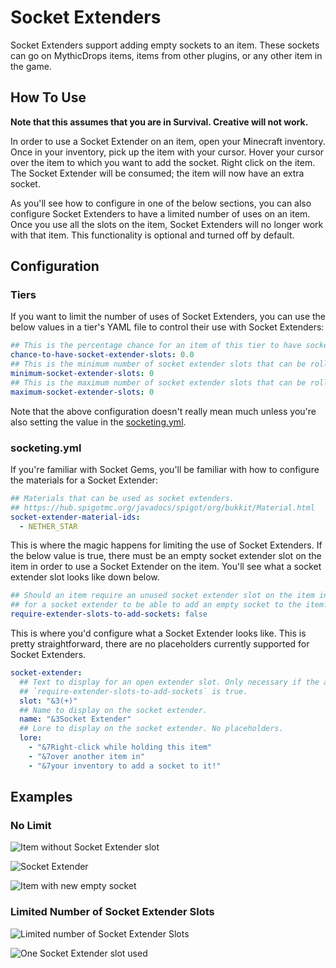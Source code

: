 # Socket Extenders

Socket Extenders support adding empty sockets to an item. These sockets can go on MythicDrops items,
items from other plugins, or any other item in the game.

## How To Use

**Note that this assumes that you are in Survival. Creative will not work.**

In order to use a Socket Extender on an item, open your Minecraft inventory. Once in your inventory,
pick up the item with your cursor. Hover your cursor over the item to which you want to add the socket.
Right click on the item. The Socket Extender will be consumed; the item will now have an extra socket.

As you'll see how to configure in one of the below sections, you can also configure Socket Extenders to
have a limited number of uses on an item. Once you use all the slots on the item, Socket Extenders will
no longer work with that item. This functionality is optional and turned off by default.

## Configuration

### Tiers

If you want to limit the number of uses of Socket Extenders, you can use the below values in a tier's
YAML file to control their use with Socket Extenders:

```yaml
## This is the percentage chance for an item of this tier to have sockets. 1.0 = 100%, 0.0 = 0%
chance-to-have-socket-extender-slots: 0.0
## This is the minimum number of socket extender slots that can be rolled on an item of this tier.
minimum-socket-extender-slots: 0
## This is the maximum number of socket extender slots that can be rolled on an item of this tier.
maximum-socket-extender-slots: 0
```

Note that the above configuration doesn't really mean much unless you're also setting the value in the
[socketing.yml](/config/socketing.yml.md).

### socketing.yml

If you're familiar with Socket Gems, you'll be familiar with how to configure the materials for a
Socket Extender:

```yaml
## Materials that can be used as socket extenders.
## https://hub.spigotmc.org/javadocs/spigot/org/bukkit/Material.html
socket-extender-material-ids:
  - NETHER_STAR
```

This is where the magic happens for limiting the use of Socket Extenders. If the below value is true, there
must be an empty socket extender slot on the item in order to use a Socket Extender on the item. You'll see
what a socket extender slot looks like down below.

```yaml
## Should an item require an unused socket extender slot on the item in order
## for a socket extender to be able to add an empty socket to the item?
require-extender-slots-to-add-sockets: false
```

This is where you'd configure what a Socket Extender looks like. This is pretty straightforward, there are
no placeholders currently supported for Socket Extenders.

```yaml
socket-extender:
  ## Text to display for an open extender slot. Only necessary if the above
  ## `require-extender-slots-to-add-sockets` is true.
  slot: "&3(+)"
  ## Name to display on the socket extender.
  name: "&3Socket Extender"
  ## Lore to display on the socket extender. No placeholders.
  lore:
    - "&7Right-click while holding this item"
    - "&7over another item in"
    - "&7your inventory to add a socket to it!"
```

## Examples

### No Limit

![Item without Socket Extender slot](./itemwithoutsocketextenderslot.png)

![Socket Extender](./socketextender.png)

![Item with new empty socket](./itemwithnewsocket.png)

### Limited Number of Socket Extender Slots

![Limited number of Socket Extender Slots](./limitednumberofsocketextenderslots.png)

![One Socket Extender slot used](./onesocketextenderslottakenup.png)
